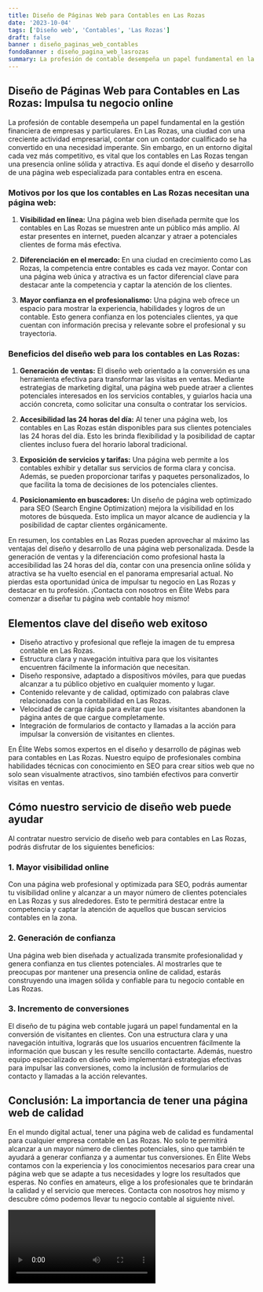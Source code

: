 ```yaml
---
title: Diseño de Páginas Web para Contables en Las Rozas
date: '2023-10-04'
tags: ['Diseño web', 'Contables', 'Las Rozas']
draft: false
banner : diseño_paginas_web_contables
fondoBanner : diseño_pagina_web_lasrozas
summary: La profesión de contable desempeña un papel fundamental en la gestión financiera de empresas y particulares. En Las Rozas, una ciudad con una creciente actividad empresarial, contar con un contador cualificado se ha convertido en una necesidad imperante. Sin embargo, en un entorno digital cada vez más competitivo, es vital que los contables en Las Rozas tengan una presencia online sólida y atractiva. Es aquí donde el diseño y desarrollo de una página web especializada para contables entra en escena.
---
```


## Diseño de Páginas Web para Contables en Las Rozas: Impulsa tu negocio online

La profesión de contable desempeña un papel fundamental en la gestión financiera de empresas y particulares. En Las Rozas, una ciudad con una creciente actividad empresarial, contar con un contador cualificado se ha convertido en una necesidad imperante. Sin embargo, en un entorno digital cada vez más competitivo, es vital que los contables en Las Rozas tengan una presencia online sólida y atractiva. Es aquí donde el diseño y desarrollo de una página web especializada para contables entra en escena.

### Motivos por los que los contables en Las Rozas necesitan una página web:

1. **Visibilidad en línea:** Una página web bien diseñada permite que los contables en Las Rozas se muestren ante un público más amplio. Al estar presentes en internet, pueden alcanzar y atraer a potenciales clientes de forma más efectiva.

2. **Diferenciación en el mercado:** En una ciudad en crecimiento como Las Rozas, la competencia entre contables es cada vez mayor. Contar con una página web única y atractiva es un factor diferencial clave para destacar ante la competencia y captar la atención de los clientes.

3. **Mayor confianza en el profesionalismo:** Una página web ofrece un espacio para mostrar la experiencia, habilidades y logros de un contable. Esto genera confianza en los potenciales clientes, ya que cuentan con información precisa y relevante sobre el profesional y su trayectoria.

### Beneficios del diseño web para los contables en Las Rozas:

1. **Generación de ventas:** El diseño web orientado a la conversión es una herramienta efectiva para transformar las visitas en ventas. Mediante estrategias de marketing digital, una página web puede atraer a clientes potenciales interesados en los servicios contables, y guiarlos hacia una acción concreta, como solicitar una consulta o contratar los servicios.

2. **Accesibilidad las 24 horas del día:** Al tener una página web, los contables en Las Rozas están disponibles para sus clientes potenciales las 24 horas del día. Esto les brinda flexibilidad y la posibilidad de captar clientes incluso fuera del horario laboral tradicional.

3. **Exposición de servicios y tarifas:** Una página web permite a los contables exhibir y detallar sus servicios de forma clara y concisa. Además, se pueden proporcionar tarifas y paquetes personalizados, lo que facilita la toma de decisiones de los potenciales clientes.

4. **Posicionamiento en buscadores:** Un diseño de página web optimizado para SEO (Search Engine Optimization) mejora la visibilidad en los motores de búsqueda. Esto implica un mayor alcance de audiencia y la posibilidad de captar clientes orgánicamente.

En resumen, los contables en Las Rozas pueden aprovechar al máximo las ventajas del diseño y desarrollo de una página web personalizada. Desde la generación de ventas y la diferenciación como profesional hasta la accesibilidad las 24 horas del día, contar con una presencia online sólida y atractiva se ha vuelto esencial en el panorama empresarial actual. No pierdas esta oportunidad única de impulsar tu negocio en Las Rozas y destacar en tu profesión. ¡Contacta con nosotros en Élite Webs para comenzar a diseñar tu página web contable hoy mismo!

<GifSeo />

<Cta />

## Elementos clave del diseño web exitoso

- Diseño atractivo y profesional que refleje la imagen de tu empresa contable en Las Rozas.
- Estructura clara y navegación intuitiva para que los visitantes encuentren fácilmente la información que necesitan.
- Diseño responsive, adaptado a dispositivos móviles, para que puedas alcanzar a tu público objetivo en cualquier momento y lugar.
- Contenido relevante y de calidad, optimizado con palabras clave relacionadas con la contabilidad en Las Rozas.
- Velocidad de carga rápida para evitar que los visitantes abandonen la página antes de que cargue completamente.
- Integración de formularios de contacto y llamadas a la acción para impulsar la conversión de visitantes en clientes.

En Élite Webs somos expertos en el diseño y desarrollo de páginas web para contables en Las Rozas. Nuestro equipo de profesionales combina habilidades técnicas con conocimiento en SEO para crear sitios web que no solo sean visualmente atractivos, sino también efectivos para convertir visitas en ventas.

## Cómo nuestro servicio de diseño web puede ayudar

Al contratar nuestro servicio de diseño web para contables en Las Rozas, podrás disfrutar de los siguientes beneficios:

### 1. Mayor visibilidad online

Con una página web profesional y optimizada para SEO, podrás aumentar tu visibilidad online y alcanzar a un mayor número de clientes potenciales en Las Rozas y sus alrededores. Esto te permitirá destacar entre la competencia y captar la atención de aquellos que buscan servicios contables en la zona.

### 2. Generación de confianza

Una página web bien diseñada y actualizada transmite profesionalidad y genera confianza en tus clientes potenciales. Al mostrarles que te preocupas por mantener una presencia online de calidad, estarás construyendo una imagen sólida y confiable para tu negocio contable en Las Rozas.

### 3. Incremento de conversiones

El diseño de tu página web contable jugará un papel fundamental en la conversión de visitantes en clientes. Con una estructura clara y una navegación intuitiva, lograrás que los usuarios encuentren fácilmente la información que buscan y les resulte sencillo contactarte. Además, nuestro equipo especializado en diseño web implementará estrategias efectivas para impulsar las conversiones, como la inclusión de formularios de contacto y llamadas a la acción relevantes.

## Conclusión: La importancia de tener una página web de calidad

En el mundo digital actual, tener una página web de calidad es fundamental para cualquier empresa contable en Las Rozas. No solo te permitirá alcanzar a un mayor número de clientes potenciales, sino que también te ayudará a generar confianza y a aumentar tus conversiones. En Élite Webs contamos con la experiencia y los conocimientos necesarios para crear una página web que se adapte a tus necesidades y logre los resultados que esperas. No confíes en amateurs, elige a los profesionales que te brindarán la calidad y el servicio que mereces. Contacta con nosotros hoy mismo y descubre cómo podemos llevar tu negocio contable al siguiente nivel.

<Video />

<CtaBot job='Contables' city='Las Rozas'/>

<Gmaps query='Las Rozas+españa+maps' />